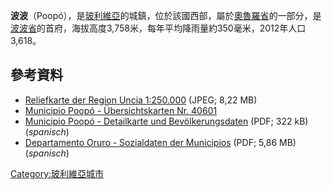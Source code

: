 {{Coord|18|22|49|S|66|57|57|W|display=title}}

'''波波'''（Poopó），是[[玻利維亞|玻利維亞]]的城鎮，位於該國西部，屬於[[奧魯羅省|奧魯羅省]]的一部分，是[[波波省|波波省]]的首府，海拔高度3,758米，每年平均降雨量約350毫米，2012年人口3,618。

==參考資料==
* [http://www.lib.utexas.edu/maps/jog/latin_america/txu-oclc-224571173-se19-12.jpg Reliefkarte der Region Uncia 1:250.000] {{Wayback|url=http://www.lib.utexas.edu/maps/jog/latin_america/txu-oclc-224571173-se19-12.jpg |date=20160304130806 }} (JPEG; 8,22 MB)
* [https://web.archive.org/web/20130925160332/http://www.udape.gob.bo/portales_html/portalSIG/atlasUdape1234567/atlas10_2009/html/atlas10_m.htm Municipio Poopó - Übersichtskarten Nr. 40601]
* [https://web.archive.org/web/20160304072010/http://www.ine.gob.bo/publicaciones/visorPdf.aspx?Codigo=040601&tipo=1 Municipio Poopó - Detailkarte und Bevölkerungsdaten] (PDF; 322 kB) (''spanisch'')
* [https://web.archive.org/web/20160304055642/http://www.ine.gob.bo/PDF/DIFD/IndicadoresSociodemograficosProvinciaMunicipiosOruro.pdf Departamento Oruro - Sozialdaten der Municipios] (PDF; 5,86 MB) (''spanisch'')

{{Bolivia-geo-stub}}
[[Category:玻利維亞城市|Category:玻利維亞城市]]